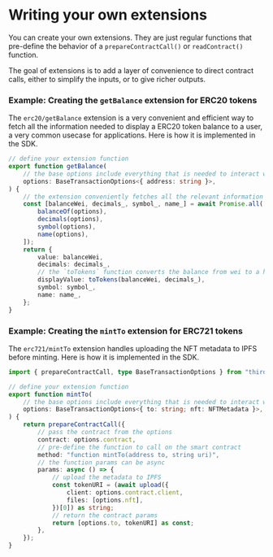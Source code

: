 
# Writing your own extensions

You can create your own extensions. They are just regular functions that pre-define the behavior of a `prepareContractCall()` or `readContract()` function.

The goal of extensions is to add a layer of convenience to direct contract calls, either to simplify the inputs, or to give richer outputs.

### Example: Creating the `getBalance` extension for ERC20 tokens

The `erc20/getBalance` extension is a very convenient and efficient way to fetch all the information needed to display a ERC20 token balance to a user, a very common usecase for applications. Here is how it is implemented in the SDK.

```typescript
// define your extension function
export function getBalance(
	// the base options include everything that is needed to interact with the contract, *except* the specific params for your function, in this case "address"
	options: BaseTransactionOptions<{ address: string }>,
) {
	// the extension conveniently fetches all the relevant information from the contract to display a readable balance
	const [balanceWei, decimals_, symbol_, name_] = await Promise.all([
		balanceOf(options),
		decimals(options),
		symbol(options),
		name(options),
	]);
	return {
		value: balanceWei,
		decimals: decimals_,
		// the `toTokens` function converts the balance from wei to a human-readable format
		displayValue: toTokens(balanceWei, decimals_),
		symbol: symbol_,
		name: name_,
	};
}
```

### Example: Creating the `mintTo` extension for ERC721 tokens

The `erc721/mintTo` extension handles uploading the NFT metadata to IPFS before minting. Here is how it is implemented in the SDK.

```typescript
import { prepareContractCall, type BaseTransactionOptions } from "thirdweb";

// define your extension function
export function mintTo(
	// the base options include everything that is needed to interact with the contract, *except* the specific params for your function, in this case "to" and "nft"
	options: BaseTransactionOptions<{ to: string; nft: NFTMetadata }>,
) {
	return prepareContractCall({
		// pass the contract from the options
		contract: options.contract,
		// pre-define the function to call on the smart contract
		method: "function mintTo(address to, string uri)",
		// the function params can be async
		params: async () => {
			// upload the metadata to IPFS
			const tokenURI = (await upload({
				client: options.contract.client,
				files: [options.nft],
			})[0]) as string;
			// return the contract params
			return [options.to, tokenURI] as const;
		},
	});
}
```

